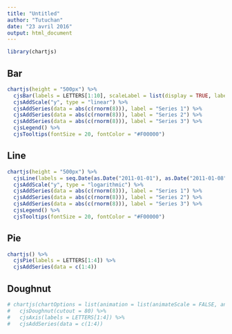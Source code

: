 ```yaml
---
title: "Untitled"
author: "Tutuchan"
date: "23 avril 2016"
output: html_document
---
```


```r
library(chartjs)
```

## Bar

```r
chartjs(height = "500px") %>%
  cjsBar(labels = LETTERS[1:10], scaleLabel = list(display = TRUE, labelString = "topkek")) %>%
  cjsAddScale("y", type = "linear") %>%
  cjsAddSeries(data = abs(c(rnorm(8))), label = "Series 1") %>%
  cjsAddSeries(data = abs(c(rnorm(8))), label = "Series 2") %>%
  cjsAddSeries(data = abs(c(rnorm(8))), label = "Series 3") %>% 
  cjsLegend() %>% 
  cjsTooltips(fontSize = 20, fontColor = "#F00000")
```

## Line

```r
chartjs(height = "500px") %>%
  cjsLine(labels = seq.Date(as.Date("2011-01-01"), as.Date("2011-01-08"), by = 1), type = "time") %>%
  cjsAddScale("y", type = "logarithmic") %>%
  cjsAddSeries(data = abs(c(rnorm(8))), label = "Series 1") %>%
  cjsAddSeries(data = abs(c(rnorm(8))), label = "Series 2") %>%
  cjsAddSeries(data = abs(c(rnorm(8))), label = "Series 3") %>% 
  cjsLegend() %>% 
  cjsTooltips(fontSize = 20, fontColor = "#F00000")
```


## Pie 

```r
chartjs() %>%
  cjsPie(labels = LETTERS[1:4]) %>%
  cjsAddSeries(data = c(1:4))
```

## Doughnut 

```r
# chartjs(chartOptions = list(animation = list(animateScale = FALSE, animateRotate = FALSE))) %>%
#   cjsDoughnut(cutout = 80) %>%
#   cjsAxis(labels = LETTERS[1:4]) %>%
#   cjsAddSeries(data = c(1:4))
```

